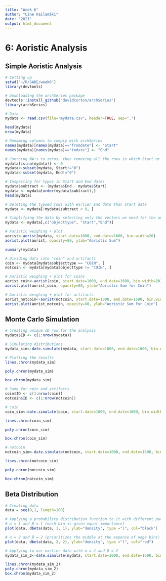 ```yaml
---
title: "Week 6"
author: "Uine Kailamäki"
date: "2021"
output: html_document
---
```



# 6: Aoristic Analysis

## Simple Aoristic Analysis

```r

# Setting up
setwd("~/R/SADE/week6")
library(devtools)

# Downloading the archSeries package
devtools::install_github("davidcorton/archSeries")
library(archSeries)

# Data
mydata <- read.csv(file="mydata.csv", header=TRUE, sep=",")

head(mydata)
nrow(mydata)

# Renaming columns to comply with archSeries
names(mydata)[names(mydata)=="fromdate"] <- "Start"
names(mydata)[names(mydata)=="todate"] <- "End"

# Coercing NA:s to zeros, then removing all the rows in which Start or End date is zero
mydata[is.na(mydata)] <- 0
mydata<-subset(mydata, Start!="0")
mydata<-subset(mydata, End!="0")

# Inspecting for typos in Start and End dates
mydata$subtract <- (mydata$End - mydata$Start)
mydata <- mydata[order(mydata$subtract),]
head(mydata)

# Deleting the typoed rows with earlier End date than Start date 
mydata <- mydata[!mydata$subtract < 0, ]

# Simplifying the data by selecting only the vectors we need for the analysis
mydata <- mydata[,c("objecttype", "Start","End")]

# Aoristic weighing + plot
aorist<-aorist(mydata, start.date=1000, end.date=1600, bin.width=20)
aorist.plot(aorist, opacity=80, ylab="Aoristic Sum")

summary(mydata)

# Dividing data into "coin" and artifacts
coin <- mydata[mydata$objecttype == "COIN", ]
notcoin <- mydata[mydata$objecttype != "COIN", ]

# Aoristic weighing + plot for coins
aorist_coin<-aorist(coin, start.date=1000, end.date=1600, bin.width=20)
aorist.plot(aorist_coin, opacity=80, ylab="Aoristic Sum for Coin")

# Aoristic weighing + plot for artifacts
aorist_notcoin<-aorist(notcoin, start.date=1000, end.date=1600, bin.width=20)
aorist.plot(aorist_notcoin, opacity=80, ylab="Aoristic Sum for Coin")

```

## Monte Carlo Simulation

```r

# Creating unique ID row for the analysis
mydata$ID <- c(1:nrow(mydata))

# Simulating distributions
mydata_sim<-date.simulate(mydata, start.date=1000, end.date=1600, bin.width=20, reps=1000)

# Plotting the results
lines.chron(mydata_sim)

poly.chron(mydata_sim)

box.chron(mydata_sim)

# Same for coin and artifacts
coin$ID <- c(1:nrow(coin))
notcoin$ID <- c(1:nrow(notcoin))

# coin
coin_sim<-date.simulate(coin, start.date=1000, end.date=1600, bin.width=20, reps=1000)

lines.chron(coin_sim)

poly.chron(coin_sim)

box.chron(coin_sim)

# notcoin
notcoin_sim<-date.simulate(notcoin, start.date=1000, end.date=1600, bin.width=20, reps=1000)

lines.chron(notcoin_sim)

poly.chron(notcoin_sim)

box.chron(notcoin_sim)

```

## Beta Distribution

```r

# Creating data
data = seq(0,1, length=100)

# Applying a probability distribution function to it with different parameters of α and β:
# α = 1 and β = 1 (each bin is given equal importance)
plot(data, dbeta(data, 1, 1), ylab="density", type ="l", col="black")

# α = 2 and β = 2 (prioritizes the middle at the expense of edge bins)
plot(data, dbeta(data, 2, 2), ylab="density", type ="l", col="red")

# Applying to our earlier data with α = 2 and β = 2
mydata_sim_2<-date.simulate(mydata, start.date=1000, end.date=1600, bin.width=20, reps=1000, a=2, b=2)

lines.chron(mydata_sim_2)
poly.chron(mydata_sim_2)
box.chron(mydata_sim_2)

```